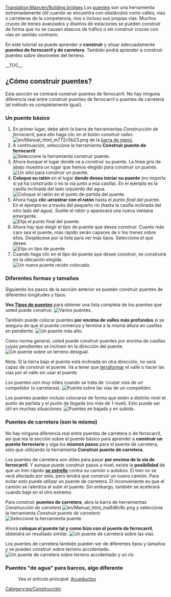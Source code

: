 [[Translation:Main/en/Building bridges]]{{es/Tutorial}}
Los [[Main/es/Puentes|puentes]] son una herramienta extremadamente útil cuando se encuentra con obstáculos como valles, vías o carreteras de la competencia, ríos o incluso sus propias vías. Muchos cruces de trenes avanzados y diseños de estaciones se pueden construir de forma que no se causen atascos de tráfico o sin construir cruces con vías en sentido contrario.

<!-- search engine help -->
En este tutorial se puede aprender a '''construir''' y situar adecuadamente '''puentes de ferrocarril y de carretera'''. También podrá aprender a construir puentes sobre desniveles del terreno.

__TOC__

==¿Cómo construir puentes?==
Esta sección se centrará construir puentes de ferrocarril. No hay ninguna diferencia real entre construir puentes de ferrocarril o puentes de carretera (el método es completamente igual).

===Un puente básico===
# En primer lugar, debe abrir la barra de herramientas ''Construcción de ferrocarril'', para ello haga clic en el botón ''construir raíles'' [[File:en/Manual html m772c5b23.png]] de la [[Main/en/Interfaz del juego/Es#La barra de menú|barra de menú]].
# A continuación, seleccione la herramienta '''Construir puente de ferrocarril''':<br/>[[File:es/BridgeTut1.png|none|frame|Seleccione la herramienta construir puente.]]
# Ahora busque el lugar donde va a construir su puente. La línea gris de abajo muestra un lugar que hemos elegido para construir un puente.<br/>[[File:en/BridgeTut2.png|none|frame|Un sitio para construir un puente.]]
# '''Coloque su ratón''' en el lugar '''donde desea iniciar su puente''' (no importa si ya ha construido o no la vía junto a esa casilla). En el ejemplo es la casilla inclinada del lado izquierdo del agua.<br/>[[File:en/BridgeTut3.png|none|frame|Coloque el ratón en el punto de partida del puente.]]
# Ahora haga '''clic-arrastrar con el ratón''' hasta el ''punto final del puente''. En el ejemplo es a través del pequeño río (hasta la casilla inclinada del otro lado del agua). Suelte el ratón y aparecerá una nueva ventana emergente.<br/>[[File:en/BridgeTut4.png|none|frame|Elija el punto final del puente.]]
# Ahora hay que elegir el tipo de puente que desea construir. Cuanto más caro sea el puente, más rápido serán capaces de ir los trenes sobre ellos. Desplácese por la lista para ver más tipos. Seleccione el que desee.<br/>[[File:es/BridgeTut5.png|none|frame|Elija un tipo de puente]]
# Cuando haga clic en el tipo de puente que desee construir, se construirá en la ubicación elegida.<br/>[[File:en/BridgeTut6.png|none|frame|Un nuevo puente recién colocado.]]

===Diferentes formas y tamaños===
Siguiendo los pasos de la sección anterior se pueden construir puentes de diferentes longitudes y tipos.

'''Vea [[Main/es/Tipos de puentes|Tipos de puentes]]''' para obtener una lista completa de los puentes que usted puede construir.
[[File:en/BridgeTut7.png|none|frame|Varios puentes.]]

También puede colocar puentes '''por encima de valles más profundos''' si se asegura de que el puente comienza y termina a la misma altura en casillas en pendiente.
[[File:en/BridgeTut8.png|none|frame|Un puente más alto.]]

Como norma general, usted puede construir puentes por encima de casillas cuyas pendientes se inclinen en la dirección del puente.
[[File:en/BridgeTut11.png|none|frame|Un puente sobre un terreno desigual.]]

Nota: Si la tierra bajo el puente está inclinada en otra dirección, no será capaz de construir el puente. Va a tener que [[Main/es/Paisaje|terraformar]] el valle o hacer las vías por el valle sin usar el puente.

Los puentes son muy útiles cuando se trata de '''cruzar vías de un competidor'' (o carreteras).
[[File:en/BridgeTut10.png|none|frame|Puente sobre las vías de un competidor.]]

Los puentes pueden incluso colocarse de forma que estén a distinto nivel el punto de partida y el punto de llegada (no más de 1 nivel). Esto puede ser útil en muchas situaciones.
[[File:en/BridgeTut9.png|none|frame|Puentes en bajada y en subida.]]

===Puentes de carretera (son lo mismo)===
No hay ninguna diferencia real entre puentes de carretera o de ferrocarril, así que lea la sección sobre el puente básico para aprender a '''construir un puente ferroviario''' y siga los '''mismos pasos''' para el puente de carretera, sólo que utilizando la herramienta '''Construir puente de carretera'''.

Los puentes de carretera son útiles para pasar '''por encima de la vía de ferrocarril'''. Y aunque puede construir pasos a nivel, existe la '''posibilidad''' de que un tren rápido '''[[Main/en/Trenes/Es#Accidentes|se estrelle]]''' contra su camión o autobús. El tren no se verá afectado por esto, pero tendrá que construir un nuevo camión. Para evitar esto puede utilizar un puente de carretera. El inconveniente es que el camión se ralentiza al subir el puente. Sin embargo, también se acelerará cuando baje en el otro extremo.

Para construir '''puentes de carretera''', abra la barra de herramientas ''Construcción de carretera'' [[File:en/Manual html ma6d6c8c.png]] y seleccione la herramienta ''Construir puente de carretera'':<br/>[[File:es/BridgeTut14.png|none|frame|Seleccione la herramienta puente.]]

Ahora '''coloque el puente tal y como hizo con el puente de ferrocarril''', obtendrá un resultado similar.
[[File:en/BridgeTut12.png|none|frame|Un puente de carretera sobre las vías.]]

Los puentes de carretera también pueden ser de diferentes tipos y tamaños y se pueden construir sobre terreno accidentado.
[[File:en/BridgeTut13.png|none|frame|Un puente de carretera sobre terreno accidentado y un río]]

===Puentes "de agua" para barcos, algo diferente===
:''Vea el artículo principal:'' [[Main/en/Construir canales/Es#Acueductos|Acueductos]]

[[Category:es/Construcción]]